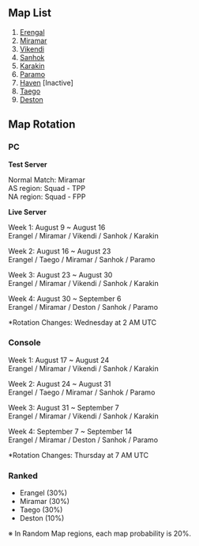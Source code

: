 
## Map List  
 
1. [Erengal](/maps/erengal)  
2. [Miramar](/maps/miramar)  
3. [Vikendi](/maps/vikendi)   
4. [Sanhok](/maps/sanhok) 
5. [Karakin](/maps/karakin)  
6. [Paramo](/maps/paramo) 
7. [Haven](/maps/haven) [Inactive]  
8. [Taego](/maps/taego)  
9. [Deston](/maps/deston)  

## Map Rotation  

### PC 

**Test Server**  

Normal Match: Miramar  
AS region: Squad - TPP   
NA region: Squad - FPP  

**Live Server**      

Week 1: August 9 ~ August 16  
Erangel / Miramar / Vikendi / Sanhok / Karakin  

Week 2:  August 16 ~ August 23  
Erangel / Taego / Miramar / Sanhok / Paramo   

Week 3: August 23 ~ August 30   
Erangel / Miramar / Vikendi / Sanhok / Karakin  

Week 4: August 30 ~ September 6   
Erangel / Miramar / Deston / Sanhok / Paramo  

*Rotation Changes: Wednesday at 2 AM UTC  

### Console     

Week 1: August 17 ~ August 24  
Erangel / Miramar / Vikendi / Sanhok / Karakin  

Week 2: August 24 ~ August 31  
Erangel / Taego / Miramar / Sanhok / Paramo  

Week 3: August 31 ~ September 7  
Erangel / Miramar / Vikendi / Sanhok / Karakin  

Week 4: September 7 ~ September 14  
Erangel / Miramar / Deston / Sanhok / Paramo  

*Rotation Changes: Thursday at 7 AM UTC  

### Ranked

- Erangel (30%)
- Miramar (30%)
- Taego (30%)
- Deston (10%)  

※ In Random Map regions, each map probability is 20%.